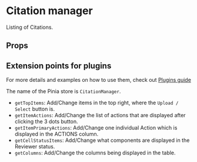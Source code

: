 

<Meta of={CitationManager} />

# Citation manager

Listing of Citations.

## Props

<ArgTypes />

## Extension points for plugins

For more details and examples on how to use them, check out [Plugins guide](..?path=/docs/guide-plugins--docs)

The name of the Pinia store is `CitationManager`.

- `getTopItems`: Add/Change items in the top right, where the `Upload / Select` button is.
- `getItemActions`: Add/Change the list of actions that are displayed after clicking the 3 dots button.
- `getItemPrimaryActions`: Add/Change one individual Action which is displayed in the ACTIONS column.
- `getCellStatusItems`: Add/Change what components are displayed in the Reviewer status.
- `getColumns`: Add/Change the columns being displayed in the table.

<Primary />
<Controls />
<Stories />
